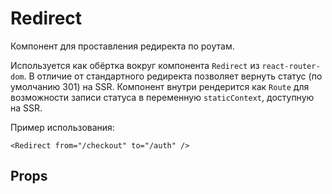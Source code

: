 
<Meta title="Utils / Redirect" component={Redirect} />

# Redirect

Компонент для проставления редиректа по роутам.

Используется как обёртка вокруг компонента `Redirect` из `react-router-dom`. В отличие от стандартного редиректа позволяет вернуть статус (по умолчанию 301) на SSR. Компонент внутри рендерится как `Route` для возможности записи статуса в переменную `staticContext`, доступную на SSR.

Пример использования:

```tsx
<Redirect from="/checkout" to="/auth" />
```

## Props

<ArgsTable />
